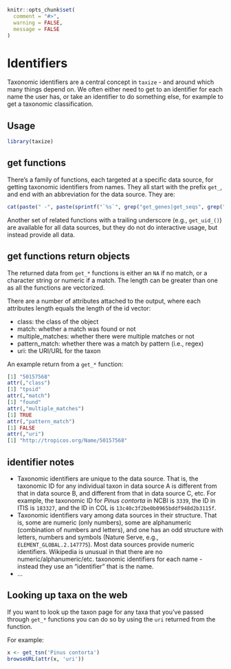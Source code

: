 ```r
knitr::opts_chunk$set(
  comment = "#>",
  warning = FALSE,
  message = FALSE
)
```

# Identifiers {#identifiers}

Taxonomic identifiers are a central concept in `taxize` - and around which many things depend on. We often either need to get to an identifier for each name the user has, or take an identifier to do something else, for example to get a taxonomic classification.

## Usage {#search-usage}

```r
library(taxize)
```

## get functions

There's a family of functions, each targeted at a specific data source, for getting taxonomic identifiers from names. They all start with the prefix `get_`, and end with an abbreviation for the data source. They are:

```r
cat(paste(" -", paste(sprintf("`%s`", grep("get_genes|get_seqs", grep("get_[A-Za-z]+$", getNamespaceExports("taxize"), value = TRUE), value = TRUE, invert=TRUE)), collapse = "\n - ")))
```

Another set of related functions with a trailing underscore (e.g., `get_uid_()`) are available for all data sources, but they do not do interactive usage, but instead provide all data.

## get functions return objects

The returned data from `get_*` functions is either an `NA` if no match, or a character string or numeric if a match. The length can be greater than one as all the functions are vectorized.

There are a number of attributes attached to the output, where each attributes length equals the length of the id vector:

* class: the class of the object
* match: whether a match was found or not
* multiple_matches: whether there were multiple matches or not
* pattern_match: whether there was a match by pattern (i.e., regex)
* uri: the URI/URL for the taxon

An example return from a `get_*` function:

```r
[1] "50157568"
attr(,"class")
[1] "tpsid"
attr(,"match")
[1] "found"
attr(,"multiple_matches")
[1] TRUE
attr(,"pattern_match")
[1] FALSE
attr(,"uri")
[1] "http://tropicos.org/Name/50157568"
```

## identifier notes

* Taxonomic identifiers are unique to the data source. That is, the taxonomic ID for any individual taxon in data source A is different from that in data source B, and different from that in data source C, etc. For example, the taxonomic ID for _Pinus contorta_ in NCBI is `3339`, the ID in ITIS is `183327`, and the ID in COL is `13c40c3f2be0b0965bddf948d2b3115f`.
* Taxonomic identifiers vary among data sources in their structure. That is, some are numeric (only numbers), some are alphanumeric (combination of numbers and letters), and one has an odd structure with letters, numbers and symbols (Nature Serve, e.g., `ELEMENT_GLOBAL.2.147775`). Most data sources provide numeric identifiers. Wikipedia is unusual in that there are no numeric/alphanumeric/etc. taxonomic identifiers for each name - instead they use an "identifier" that is the name.
* ...

## Looking up taxa on the web

If you want to look up the taxon page for any taxa that you've passed through `get_*` functions you can do so by using the `uri` returned from the function. 

For example:

```r
x <- get_tsn('Pinus contorta')
browseURL(attr(x, 'uri'))
```

